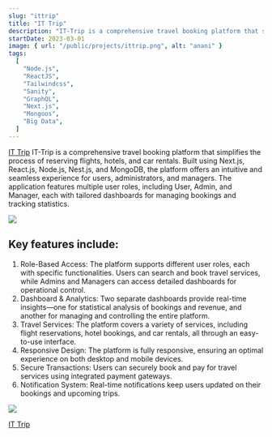 ```yaml
---
slug: "ittrip"
title: "IT Trip"
description: "IT-Trip is a comprehensive travel booking platform that simplifies the process of reserving flights, hotels, and car rentals. Built using Next.js, React.js, Node.js, Nest.js, and MongoDB, the platform offers an intuitive and seamless experience for users, administrators, and managers. The application features multiple user roles, including User, Admin, and Manager, each with tailored dashboards for managing bookings and tracking statistics."
startDate: 2023-03-01
image: { url: "/public/projects/ittrip.png", alt: "anani" }
tags:
  [
    "Node.js",
    "ReactJS",
    "Tailwindcss",
    "Sanity",
    "GraphQL",
    "Next.js",
    "Mongoos",
    "Big Data",
  ]
---
```


[IT Trip](https://ittrip.vercel.app/) IT-Trip is a comprehensive travel booking platform that simplifies the process of reserving flights, hotels, and car rentals. Built using Next.js, React.js, Node.js, Nest.js, and MongoDB, the platform offers an intuitive and seamless experience for users, administrators, and managers. The application features multiple user roles, including User, Admin, and Manager, each with tailored dashboards for managing bookings and tracking statistics.

![](/public/projects/ittrip.png)

## Key features include:

1. Role-Based Access: The platform supports different user roles, each with specific functionalities. Users can search and book travel services, while Admins and Managers can access detailed dashboards for operational control.
2. Dashboard & Analytics: Two separate dashboards provide real-time insights—one for statistical analysis of bookings and revenue, and another for managing and controlling the entire platform.
3. Travel Services: The platform covers a variety of services, including flight reservations, hotel bookings, and car rentals, all through an easy-to-use interface.
4. Responsive Design: The platform is fully responsive, ensuring an optimal experience on both desktop and mobile devices.
5. Secure Transactions: Users can securely book and pay for travel services using integrated payment gateways.
6. Notification System: Real-time notifications keep users updated on their bookings and upcoming trips.

![](/public/projects/ittrip-page.png)

<a href="https://ittrip.vercel.app/" target="_blank">
  IT Trip
</a>
